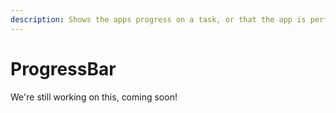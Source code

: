 ---
description: Shows the apps progress on a task, or that the app is performing ongoing work that doesn't block user interaction.
---

# ProgressBar

We're still working on this, coming soon!

